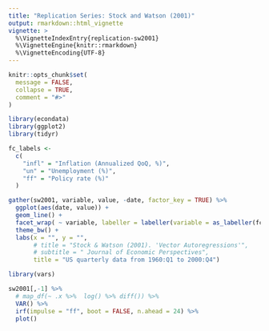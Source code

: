 ```yaml
---
title: "Replication Series: Stock and Watson (2001)"
output: rmarkdown::html_vignette
vignette: >
  %\VignetteIndexEntry{replication-sw2001}
  %\VignetteEngine{knitr::rmarkdown}
  %\VignetteEncoding{UTF-8}
---
```


```r
knitr::opts_chunk$set(
  message = FALSE,
  collapse = TRUE,
  comment = "#>"
)
```

```r
library(econdata)
library(ggplot2)
library(tidyr)
```

```r

fc_labels <-
  c(
    "infl" = "Inflation (Annualized QoQ, %)",
    "un" = "Unemployment (%)",
    "ff" = "Policy rate (%)"
  )

gather(sw2001, variable, value, -date, factor_key = TRUE) %>% 
  ggplot(aes(date, value)) + 
  geom_line() + 
  facet_wrap( ~ variable, labeller = labeller(variable = as_labeller(fc_labels))) + 
  theme_bw() + 
  labs(x = "", y = "", 
       # title = "Stock & Watson (2001). 'Vector Autoregressions'",
       # subtitle = " Journal of Economic Perspectives",
       title = "US quarterly data from 1960:Q1 to 2000:Q4")

```

```r
library(vars)

sw2001[,-1] %>% 
  # map_df(~ .x %>%  log() %>% diff()) %>% 
  VAR() %>% 
  irf(impulse = "ff", boot = FALSE, n.ahead = 24) %>% 
  plot()

```
  



  


